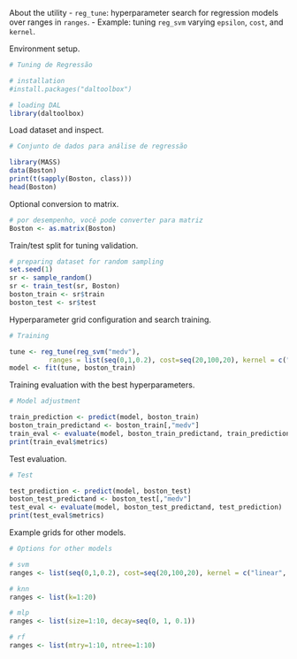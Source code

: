 About the utility
- `reg_tune`: hyperparameter search for regression models over ranges in `ranges`.
- Example: tuning `reg_svm` varying `epsilon`, `cost`, and `kernel`.

Environment setup.
```r
# Tuning de Regressão 

# installation 
#install.packages("daltoolbox")

# loading DAL
library(daltoolbox) 
```

Load dataset and inspect.
```r
# Conjunto de dados para análise de regressão

library(MASS)
data(Boston)
print(t(sapply(Boston, class)))
head(Boston)
```

Optional conversion to matrix.
```r
# por desempenho, você pode converter para matriz
Boston <- as.matrix(Boston)
```

Train/test split for tuning validation.
```r
# preparing dataset for random sampling
set.seed(1)
sr <- sample_random()
sr <- train_test(sr, Boston)
boston_train <- sr$train
boston_test <- sr$test
```

Hyperparameter grid configuration and search training.
```r
# Training

tune <- reg_tune(reg_svm("medv"), 
          ranges = list(seq(0,1,0.2), cost=seq(20,100,20), kernel = c("radial")))
model <- fit(tune, boston_train)
```

Training evaluation with the best hyperparameters.
```r
# Model adjustment

train_prediction <- predict(model, boston_train)
boston_train_predictand <- boston_train[,"medv"]
train_eval <- evaluate(model, boston_train_predictand, train_prediction)
print(train_eval$metrics)
```

Test evaluation.
```r
# Test

test_prediction <- predict(model, boston_test)
boston_test_predictand <- boston_test[,"medv"]
test_eval <- evaluate(model, boston_test_predictand, test_prediction)
print(test_eval$metrics)
```

Example grids for other models.
```r
# Options for other models

# svm
ranges <- list(seq(0,1,0.2), cost=seq(20,100,20), kernel = c("linear", "radial", "polynomial", "sigmoid"))

# knn
ranges <- list(k=1:20)

# mlp
ranges <- list(size=1:10, decay=seq(0, 1, 0.1))

# rf
ranges <- list(mtry=1:10, ntree=1:10)
```
